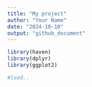 ---
title: "My project"
author: "Your Name"
date: "2024-10-10"
output: "github_document"
---



```{r}
library(haven)
library(dplyr)
library(ggplot2)

#load..

```

